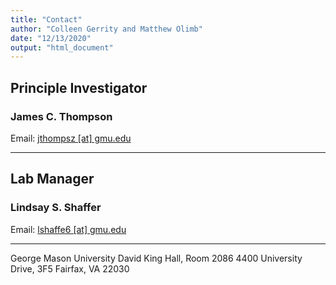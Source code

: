 ---
title: "Contact"
author: "Colleen Gerrity and Matthew Olimb"
date: "12/13/2020"
output: "html_document"
---

## Principle Investigator 
### James C. Thompson
Email: [jthompsz [at] gmu.edu](mailto:jthompsz@gmu.edu)

---

## Lab Manager 
### Lindsay S. Shaffer
Email: [lshaffe6 [at] gmu.edu](mailto:lshaffe6@gmu.edu)

---

George Mason University
David King Hall, Room 2086
4400 University Drive, 3F5
Fairfax, VA 22030